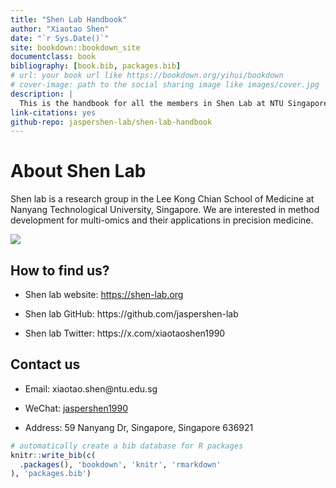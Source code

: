 ```yaml
--- 
title: "Shen Lab Handbook"
author: "Xiaotao Shen"
date: "`r Sys.Date()`"
site: bookdown::bookdown_site
documentclass: book
bibliography: [book.bib, packages.bib]
# url: your book url like https://bookdown.org/yihui/bookdown
# cover-image: path to the social sharing image like images/cover.jpg
description: |
  This is the handbook for all the members in Shen Lab at NTU Singapore.
link-citations: yes
github-repo: jaspershen-lab/shen-lab-handbook
---
```


# About Shen Lab

Shen lab is a research group in the Lee Kong Chian School of Medicine at Nanyang Technological University, Singapore. We are interested in method development for multi-omics and their applications in precision medicine.

![](images/shen_lab_logo8.png)

## How to find us? 

* Shen lab website: <https://shen-lab.org>

* Shen lab GitHub: https://github.com/jaspershen-lab

* Shen lab Twitter: https://x.com/xiaotaoshen1990

## Contact us

* Email: xiaotao.shen@ntu.edu.sg

* WeChat: [jaspershen1990](https://jaspershen.github.io/image/wechat_QR.jpg)

* Address: 59 Nanyang Dr, Singapore, Singapore 636921


```r
# automatically create a bib database for R packages
knitr::write_bib(c(
  .packages(), 'bookdown', 'knitr', 'rmarkdown'
), 'packages.bib')
```
